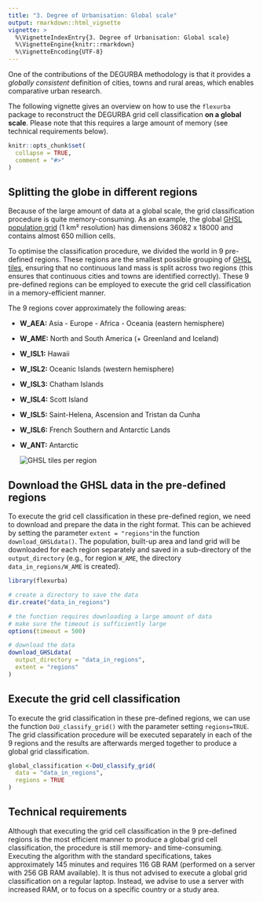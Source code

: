 ```yaml
---
title: "3. Degree of Urbanisation: Global scale"
output: rmarkdown::html_vignette
vignette: >
  %\VignetteIndexEntry{3. Degree of Urbanisation: Global scale}
  %\VignetteEngine{knitr::rmarkdown}
  %\VignetteEncoding{UTF-8}
---
```


One of the contributions of the DEGURBA methodology is that it provides a *globally consistent* definition of cities, towns and rural areas, which enables comparative urban research.

The following vignette gives an overview on how to use the `flexurba` package to reconstruct the DEGURBA grid cell classification **on a global scale**. Please note that this requires a large amount of memory (see technical requirements below).

```r
knitr::opts_chunk$set(
  collapse = TRUE,
  comment = "#>"
)
```

## Splitting the globe in different regions

Because of the large amount of data at a global scale, the grid classification procedure is quite memory-consuming. As an example, the global [GHSL population grid](https://ghsl.jrc.ec.europa.eu/ghs_pop2023.php) (1 km² resolution) has dimensions 36082 x 18000 and contains almost 650 million cells.

To optimise the classification procedure, we divided the world in 9 pre-defined regions. These regions are the smallest possible grouping of [GHSL tiles](https://ghsl.jrc.ec.europa.eu/download.php), ensuring that no continuous land mass is split across two regions (this ensures that continuous cities and towns are identified correctly). These 9 pre-defined regions can be employed to execute the grid cell classification in a memory-efficient manner.

The 9 regions cover approximately the following areas:

-   **W_AEA:** Asia - Europe - Africa - Oceania (eastern hemisphere)

-   **W_AME:** North and South America (+ Greenland and Iceland)

-   **W_ISL1:** Hawaii

-   **W_ISL2:** Oceanic Islands (western hemisphere)

-   **W_ISL3:** Chatham Islands

-   **W_ISL4:** Scott Island

-   **W_ISL5:** Saint-Helena, Ascension and Tristan da Cunha

-   **W_ISL6:** French Southern and Antarctic Lands

-   **W_ANT:** Antarctic

    ![](../man/figures/figure_GHSL_tiles_per_region.png){alt="GHSL tiles per region"}

## Download the GHSL data in the pre-defined regions

To execute the grid cell classification in these pre-defined region, we need to download and prepare the data in the right format. This can be achieved by setting the parameter `extent = "regions"`in the function `download_GHSLdata()`. The population, built-up area and land grid will be downloaded for each region separately and saved in a sub-directory of the `output_directory` (e.g., for region `W_AME`, the directory `data_in_regions/W_AME` is created).

```r
library(flexurba)
```

```r
# create a directory to save the data
dir.create("data_in_regions")

# the function requires downloading a large amount of data
# make sure the timeout is sufficiently large
options(timeout = 500)

# download the data
download_GHSLdata(
  output_directory = "data_in_regions",
  extent = "regions"
)
```

## Execute the grid cell classification

To execute the grid classification in these pre-defined regions, we can use the function `DoU_classify_grid()` with the parameter setting `regions=TRUE`. The grid classification procedure will be executed separately in each of the 9 regions and the results are afterwards merged together to produce a global grid classification.

```r
global_classification <-DoU_classify_grid(
  data = "data_in_regions",
  regions = TRUE
)
```

## Technical requirements

Although that executing the grid cell classification in the 9 pre-defined regions is the most efficient manner to produce a global grid cell classification, the procedure is still memory- and time-consuming. Executing the algorithm with the standard specifications, takes approximately 145 minutes and requires 116 GB RAM (performed on a server with 256 GB RAM available). It is thus not advised to execute a global grid classification on a regular laptop. Instead, we advise to use a server with increased RAM, or to focus on a specific country or a study area.
